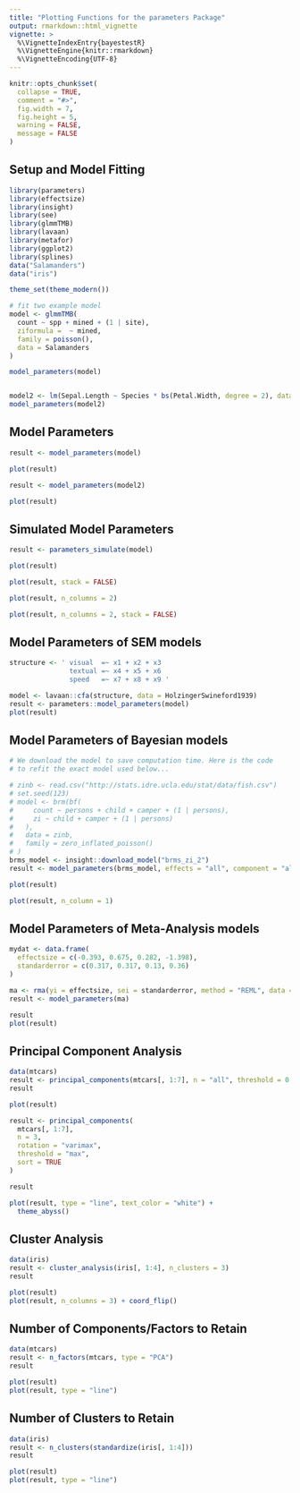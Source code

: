 ```yaml
---
title: "Plotting Functions for the parameters Package"
output: rmarkdown::html_vignette
vignette: >
  %\VignetteIndexEntry{bayestestR}
  %\VignetteEngine{knitr::rmarkdown}
  %\VignetteEncoding{UTF-8}
---
```


```r
knitr::opts_chunk$set(
  collapse = TRUE,
  comment = "#>",
  fig.width = 7, 
  fig.height = 5,
  warning = FALSE,
  message = FALSE
)
```

## Setup and Model Fitting

```r
library(parameters)
library(effectsize)
library(insight)
library(see)
library(glmmTMB)
library(lavaan)
library(metafor)
library(ggplot2)
library(splines)
data("Salamanders")
data("iris")

theme_set(theme_modern())
```

```r
# fit two example model
model <- glmmTMB(
  count ~ spp + mined + (1 | site),
  ziformula =  ~ mined,
  family = poisson(),
  data = Salamanders
)

model_parameters(model)


model2 <- lm(Sepal.Length ~ Species * bs(Petal.Width, degree = 2), data = iris)
model_parameters(model2)
```

## Model Parameters

```r
result <- model_parameters(model)

plot(result)
```

```r
result <- model_parameters(model2)

plot(result)
```

## Simulated Model Parameters

```r
result <- parameters_simulate(model)

plot(result)
```

```r
plot(result, stack = FALSE)
```

```r
plot(result, n_columns = 2)
```

```r
plot(result, n_columns = 2, stack = FALSE)
```

## Model Parameters of SEM models

```r
structure <- ' visual  =~ x1 + x2 + x3
               textual =~ x4 + x5 + x6
               speed   =~ x7 + x8 + x9 '

model <- lavaan::cfa(structure, data = HolzingerSwineford1939)
result <- parameters::model_parameters(model)
plot(result)
```

## Model Parameters of Bayesian models

```r
# We download the model to save computation time. Here is the code
# to refit the exact model used below...

# zinb <- read.csv("http://stats.idre.ucla.edu/stat/data/fish.csv")
# set.seed(123)
# model <- brm(bf(
#     count ~ persons + child + camper + (1 | persons),
#     zi ~ child + camper + (1 | persons)
#   ),
#   data = zinb,
#   family = zero_inflated_poisson()
# )
brms_model <- insight::download_model("brms_zi_2")
result <- model_parameters(brms_model, effects = "all", component = "all")

plot(result)
```

```r
plot(result, n_column = 1)
```


## Model Parameters of Meta-Analysis models

```r
mydat <- data.frame(
  effectsize = c(-0.393, 0.675, 0.282, -1.398),
  standarderror = c(0.317, 0.317, 0.13, 0.36)
)

ma <- rma(yi = effectsize, sei = standarderror, method = "REML", data = mydat)
result <- model_parameters(ma)

result
plot(result)
```


## Principal Component Analysis

```r
data(mtcars)
result <- principal_components(mtcars[, 1:7], n = "all", threshold = 0.2)
result

plot(result)
```

```r
result <- principal_components(
  mtcars[, 1:7], 
  n = 3, 
  rotation = "varimax", 
  threshold = "max", 
  sort = TRUE
)

result

plot(result, type = "line", text_color = "white") +
  theme_abyss()
```

## Cluster Analysis

```r
data(iris)
result <- cluster_analysis(iris[, 1:4], n_clusters = 3)
result

plot(result)
plot(result, n_columns = 3) + coord_flip()
```

## Number of Components/Factors to Retain

```r
data(mtcars)
result <- n_factors(mtcars, type = "PCA")
result

plot(result)
plot(result, type = "line")
```

## Number of Clusters to Retain

```r
data(iris)
result <- n_clusters(standardize(iris[, 1:4]))
result

plot(result)
plot(result, type = "line")
```

